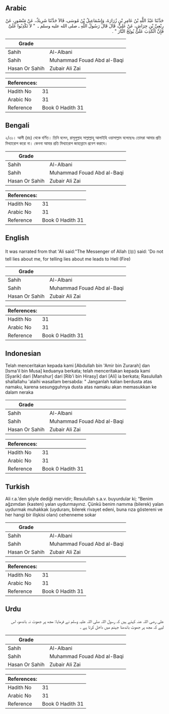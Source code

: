 ## Arabic


<div dir="rtl" lang="ar" style={{fontSize:'larger',backgroundColor:'#f8f9fa',padding:20}}>
حَدَّثَنَا عَبْدُ اللَّهِ بْنُ عَامِرِ بْنِ زُرَارَةَ، وَإِسْمَاعِيلُ بْنُ مُوسَى، قَالاَ حَدَّثَنَا شَرِيكٌ، عَنْ مَنْصُورٍ، عَنْ رِبْعِيِّ بْنِ حِرَاشٍ، عَنْ عَلِيٍّ، قَالَ قَالَ رَسُولُ اللَّهِ ـ صلى الله عليه وسلم ـ ‏ "‏ لاَ تَكْذِبُوا عَلَىَّ فَإِنَّ الْكَذِبَ عَلَىَّ يُولِجُ النَّارَ ‏"‏ ‏.‏
</div>
<div style={{backgroundColor:'#f8f9fa',padding:20, marginBottom: 10}}><table> <thead> <tr> <th>Grade</th> <th></th> </tr> </thead> <tbody> <tr><td>Sahih</td><td>Al-Albani</td></tr><tr><td>Sahih</td><td>Muhammad Fouad Abd al-Baqi</td></tr><tr><td>Hasan Or Sahih</td><td>Zubair Ali Zai</td></tr></tbody></table><table> <thead> <tr> <th>References:</th> <th></th> </tr> </thead> <tbody><tr><td>Hadith No</td><td>31</td></tr><tr><td>Arabic No</td><td>31</td></tr><tr><td>Reference</td><td>Book 0 Hadith 31</td></tr></tbody></table></div>

## Bengali


<div dir="ltr" lang="bn" style={{fontSize:'larger',backgroundColor:'#f8f9fa',padding:20}}>
২/৩১। আলী (রাঃ) থেকে বর্ণিত। তিনি বলেন, রাসূলুল্লাহ সাল্লাল্লাহু আলাইহি ওয়াসাল্লাম বলেছেনঃ তোমরা আমার প্রতি মিথ্যারোপ করো না। কেননা আমার প্রতি মিথ্যারোপ জাহান্নামে প্রবেশ করাবে।
</div>
<div style={{backgroundColor:'#f8f9fa',padding:20, marginBottom: 10}}><table> <thead> <tr> <th>Grade</th> <th></th> </tr> </thead> <tbody> <tr><td>Sahih</td><td>Al-Albani</td></tr><tr><td>Sahih</td><td>Muhammad Fouad Abd al-Baqi</td></tr><tr><td>Hasan Or Sahih</td><td>Zubair Ali Zai</td></tr></tbody></table><table> <thead> <tr> <th>References:</th> <th></th> </tr> </thead> <tbody><tr><td>Hadith No</td><td>31</td></tr><tr><td>Arabic No</td><td>31</td></tr><tr><td>Reference</td><td>Book 0 Hadith 31</td></tr></tbody></table></div>

## English


<div dir="ltr" lang="en" style={{fontSize:'larger',backgroundColor:'#f8f9fa',padding:20}}>
It was narrated from that 'Ali said:"The Messenger of Allah (ﷺ) said: 'Do not tell lies about me, for telling lies about me leads to Hell (Fire)
</div>
<div style={{backgroundColor:'#f8f9fa',padding:20, marginBottom: 10}}><table> <thead> <tr> <th>Grade</th> <th></th> </tr> </thead> <tbody> <tr><td>Sahih</td><td>Al-Albani</td></tr><tr><td>Sahih</td><td>Muhammad Fouad Abd al-Baqi</td></tr><tr><td>Hasan Or Sahih</td><td>Zubair Ali Zai</td></tr></tbody></table><table> <thead> <tr> <th>References:</th> <th></th> </tr> </thead> <tbody><tr><td>Hadith No</td><td>31</td></tr><tr><td>Arabic No</td><td>31</td></tr><tr><td>Reference</td><td>Book 0 Hadith 31</td></tr></tbody></table></div>

## Indonesian


<div dir="ltr" lang="id" style={{fontSize:'larger',backgroundColor:'#f8f9fa',padding:20}}>
Telah menceritakan kepada kami [Abdullah bin 'Amir bin Zurarah] dan [Isma'il bin Musa] keduanya berkata; telah menceritakan kepada kami [Syarik] dari [Manshur] dari [Rib'i bin Hirasy] dari [Ali] ia berkata; Rasulullah shallallahu 'alaihi wasallam bersabda: " Janganlah kalian berdusta atas namaku, karena sesungguhnya dusta atas namaku akan memasukkan ke dalam neraka
</div>
<div style={{backgroundColor:'#f8f9fa',padding:20, marginBottom: 10}}><table> <thead> <tr> <th>Grade</th> <th></th> </tr> </thead> <tbody> <tr><td>Sahih</td><td>Al-Albani</td></tr><tr><td>Sahih</td><td>Muhammad Fouad Abd al-Baqi</td></tr><tr><td>Hasan Or Sahih</td><td>Zubair Ali Zai</td></tr></tbody></table><table> <thead> <tr> <th>References:</th> <th></th> </tr> </thead> <tbody><tr><td>Hadith No</td><td>31</td></tr><tr><td>Arabic No</td><td>31</td></tr><tr><td>Reference</td><td>Book 0 Hadith 31</td></tr></tbody></table></div>

## Turkish


<div dir="ltr" lang="tr" style={{fontSize:'larger',backgroundColor:'#f8f9fa',padding:20}}>
Ali r.a.’den şöyle dediği mervidir; Resulullah s.a.v. buyurdular ki; “Benim ağzımdan (kasten) yalan uydurmayınız. Çünkü benim namıma (bilerek) yalan uydurmak muhakkak (uyduranı, bilerek rivayet edeni, buna rıza göstereni ve her hangi bir ilişkisi olanı) cehenneme sokar
</div>
<div style={{backgroundColor:'#f8f9fa',padding:20, marginBottom: 10}}><table> <thead> <tr> <th>Grade</th> <th></th> </tr> </thead> <tbody> <tr><td>Sahih</td><td>Al-Albani</td></tr><tr><td>Sahih</td><td>Muhammad Fouad Abd al-Baqi</td></tr><tr><td>Hasan Or Sahih</td><td>Zubair Ali Zai</td></tr></tbody></table><table> <thead> <tr> <th>References:</th> <th></th> </tr> </thead> <tbody><tr><td>Hadith No</td><td>31</td></tr><tr><td>Arabic No</td><td>31</td></tr><tr><td>Reference</td><td>Book 0 Hadith 31</td></tr></tbody></table></div>

## Urdu


<div dir="rtl" lang="ur" style={{fontSize:'larger',backgroundColor:'#f8f9fa',padding:20}}>
علی رضی اللہ عنہ کہتے ہیں کہ رسول اللہ صلی اللہ علیہ وسلم نے فرمایا: مجھ پر جھوٹ نہ باندھو، اس لیے کہ مجھ پر جھوٹ باندھنا جہنم میں داخل کرتا ہے ۔
</div>
<div style={{backgroundColor:'#f8f9fa',padding:20, marginBottom: 10}}><table> <thead> <tr> <th>Grade</th> <th></th> </tr> </thead> <tbody> <tr><td>Sahih</td><td>Al-Albani</td></tr><tr><td>Sahih</td><td>Muhammad Fouad Abd al-Baqi</td></tr><tr><td>Hasan Or Sahih</td><td>Zubair Ali Zai</td></tr></tbody></table><table> <thead> <tr> <th>References:</th> <th></th> </tr> </thead> <tbody><tr><td>Hadith No</td><td>31</td></tr><tr><td>Arabic No</td><td>31</td></tr><tr><td>Reference</td><td>Book 0 Hadith 31</td></tr></tbody></table></div>